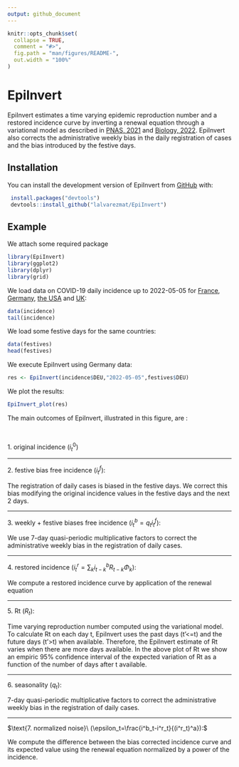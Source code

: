 ```yaml
---
output: github_document
---
```


<!-- README.md is generated from README.Rmd. Please edit that file -->

```r
knitr::opts_chunk$set(
  collapse = TRUE,
  comment = "#>",
  fig.path = "man/figures/README-",
  out.width = "100%"
)
```

# EpiInvert

<!-- badges: start -->
<!-- badges: end -->

EpiInvert estimates a time varying epidemic reproduction number and a restored 
incidence curve by inverting a renewal equation through a variational model as 
described in 
[PNAS, 2021](https://www.pnas.org/doi/10.1073/pnas.2105112118) and 
[Biology, 2022](https://www.mdpi.com/2079-7737/11/4/540). 
EpiInvert also corrects the administrative weekly bias in the daily registration 
of cases and the bias introduced by the festive days.

## Installation

You can install the development version of EpiInvert from [GitHub](https://github.com/) with:

```r
 install.packages("devtools")
 devtools::install_github("lalvarezmat/EpiInvert")
```

## Example
We attach some required package
```r
library(EpiInvert)
library(ggplot2)
library(dplyr)
library(grid)
```  

We load data on COVID-19 daily incidence up to 2022-05-05 for 
[France](https://www.santepubliquefrance.fr/dossiers/coronavirus-covid-19/coronavirus-chiffres-cles-et-evolution-de-la-covid-19-en-france-et-dans-le-monde), 
[Germany](https://experience.arcgis.com/experience/478220a4c454480e823b17327b2bf1d4), 
[the USA](https://ourworldindata.org/coronavirus-source-data) 
and [UK](https://ourworldindata.org/coronavirus-source-data): 
```r
data(incidence)
tail(incidence)
```
We load some festive days for the same countries: 
```r
data(festives)
head(festives)
```

We execute EpiInvert using Germany data:
```r
res <- EpiInvert(incidence$DEU,"2022-05-05",festives$DEU)
```

We plot the results: 
```r
EpiInvert_plot(res)

```
The main outcomes of EpiInvert, illustrated in this figure, are : 

$~$

$\text{1. original incidence}\ (i^0_t)$

--------

$\text{2. festive bias free incidence}\ (i^f_t):$  


The registration of daily cases is biased in the festive days. We correct this bias modifying the original incidence values in the festive days and the next 2 days. 

--------

$\text{3. weekly + festive biases free incidence}\ (i^b_t=q_ti^f_t):$  

We use 7-day quasi-periodic multiplicative factors to correct the administrative weekly bias in the registration of daily cases. 

--------

$\text{4. restored incidence}\ (i^r_t=\sum_k i^b_{t-k}R_{t-k}\Phi_k):$  

We compute a restored incidence curve by application of the renewal equation

--------

$\text{5. Rt}\ (R_t):$  

Time varying reproduction number computed using the variational model. To 
calculate Rt on each day t, EpiInvert uses the past days (t'<=t) and the future 
days (t'>t) when available. Therefore, the EpiInvert estimate of Rt varies when 
there are more days available. In the above plot of Rt we show an empiric  95% 
confidence interval of the expected variation of Rt as a function of the number 
of days after t available.

--------

$\text{6. seasonality}\ (q_t):$ 

7-day quasi-periodic multiplicative factors to correct the administrative weekly bias in the registration of daily cases.

--------

$\text{7. normalized noise}\ (\epsilon_t=\frac{i^b_t-i^r_t}{(i^r_t)^a}):$ 

We compute the difference between the bias corrected incidence curve and its expected value using the renewal equation normalized by a power of the incidence. 

